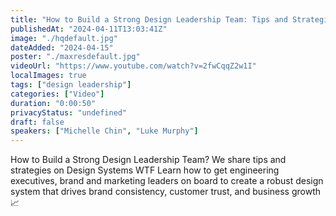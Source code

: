```yaml
---
title: "How to Build a Strong Design Leadership Team: Tips and Strategies"
publishedAt: "2024-04-11T13:03:41Z"
image: "./hqdefault.jpg"
dateAdded: "2024-04-15"
poster: "./maxresdefault.jpg"
videoUrl: "https://www.youtube.com/watch?v=2fwCqqZ2w1I"
localImages: true
tags: ["design leadership"]
categories: ["Video"]
duration: "0:00:50"
privacyStatus: "undefined"
draft: false
speakers: ["Michelle Chin", "Luke Murphy"]
---
```

How to Build a Strong Design Leadership Team? We share tips and strategies on Design Systems WTF
Learn how to get engineering executives, brand and marketing leaders on board to create a robust design system that drives brand consistency, customer trust, and business growth 📈
